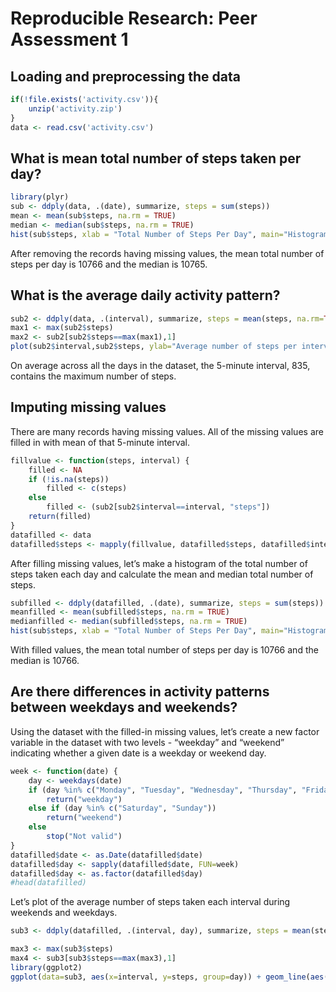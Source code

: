 
Reproducible Research: Peer Assessment 1
===============================================

Loading and preprocessing the data
-----------------------------------
```r
if(!file.exists('activity.csv')){
    unzip('activity.zip')
}
data <- read.csv('activity.csv')
```

What is mean total number of steps taken per day?
-------------------------------------------------------
```r
library(plyr)
sub <- ddply(data, .(date), summarize, steps = sum(steps))
mean <- mean(sub$steps, na.rm = TRUE)
median <- median(sub$steps, na.rm = TRUE)
hist(sub$steps, xlab = "Total Number of Steps Per Day", main="Histogram of Total Number of Steps Per Day", col ="grey")
```

After removing the records having missing values, the mean total number of steps per day is 10766 and the median is 10765.

What is the average daily activity pattern?
-----------------------------------------------
```r
sub2 <- ddply(data, .(interval), summarize, steps = mean(steps, na.rm=TRUE))
max1 <- max(sub2$steps)
max2 <- sub2[sub2$steps==max(max1),1]
plot(sub2$interval,sub2$steps, ylab="Average number of steps per interval",xlab="Interval", main=NULL, type="l")
```

On average across all the days in the dataset, the 5-minute interval, 835, contains the maximum number of steps.

Imputing missing values
--------------------------
There are many records having missing values. All of the missing values are filled in with mean of that 5-minute interval.
```r
fillvalue <- function(steps, interval) {
    filled <- NA
    if (!is.na(steps))
        filled <- c(steps)
    else
        filled <- (sub2[sub2$interval==interval, "steps"])
    return(filled)
}
datafilled <- data
datafilled$steps <- mapply(fillvalue, datafilled$steps, datafilled$interval)
```

After filling missing values, let's make a histogram of the total number of steps taken each day and calculate the mean and median total number of steps.
```r
subfilled <- ddply(datafilled, .(date), summarize, steps = sum(steps))
meanfilled <- mean(subfilled$steps, na.rm = TRUE)
medianfilled <- median(subfilled$steps, na.rm = TRUE)
hist(sub$steps, xlab = "Total Number of Steps Per Day", main="Histogram of Total Number of Steps Per Day with Filled Missing Values", col ="grey")
```

With filled values, the mean total number of steps per day is 10766 and the median is 10766.

Are there differences in activity patterns between weekdays and weekends?
--------------------------------------------------------------------------
Using the dataset with the filled-in missing values, let's create a new factor variable in the dataset with two levels - "weekday" and "weekend" indicating whether a given date is a weekday or weekend day.

```r
week <- function(date) {
    day <- weekdays(date)
    if (day %in% c("Monday", "Tuesday", "Wednesday", "Thursday", "Friday"))
        return("weekday")
    else if (day %in% c("Saturday", "Sunday"))
        return("weekend")
    else
        stop("Not valid")
}
datafilled$date <- as.Date(datafilled$date)
datafilled$day <- sapply(datafilled$date, FUN=week)
datafilled$day <- as.factor(datafilled$day)
#head(datafilled)
```

Let's plot of the average number of steps taken each interval during weekends and weekdays.

```r
sub3 <- ddply(datafilled, .(interval, day), summarize, steps = mean(steps, na.rm=TRUE))
```
```r
max3 <- max(sub3$steps)
max4 <- sub3[sub3$steps==max(max3),1]
library(ggplot2)
ggplot(data=sub3, aes(x=interval, y=steps, group=day)) + geom_line(aes(color=day))+ facet_wrap(~ day, nrow=2)
```


